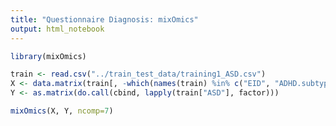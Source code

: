 ```yaml
---
title: "Questionnaire Diagnosis: mixOmics"
output: html_notebook
---
```


```r
library(mixOmics)
```

```r
train <- read.csv("../train_test_data/training1_ASD.csv")
X <- data.matrix(train[, -which(names(train) %in% c("EID", "ADHD.subtype"))])
Y <- as.matrix(do.call(cbind, lapply(train["ASD"], factor)))
```

```r
mixOmics(X, Y, ncomp=7)
```

